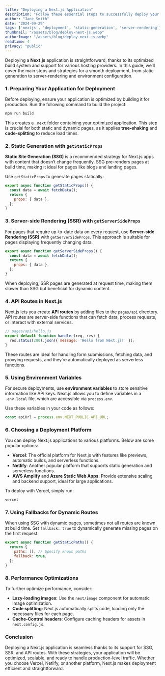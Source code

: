 ```yaml
---
title: "Deploying a Next.js Application"
description: "Follow these essential steps to successfully deploy your Next.js application with ease."
author: "Jane Smith"
date: "2024-09-29"
tags: ['nextjs', 'deployment', 'static-generation', 'server-rendering']
thumbnail: "/assets/blog/deploy-next-js.webp"
authorImage: "/assets/blog/deploy-next-js.webp"
readtime: 4
privacy: "public"
---
```


Deploying a **Next.js** application is straightforward, thanks to its optimized build system and support for various hosting providers. In this guide, we’ll cover the main steps and strategies for a smooth deployment, from static generation to server-rendering and environment configuration.

### 1. Preparing Your Application for Deployment

Before deploying, ensure your application is optimized by building it for production. Run the following command to build the project:

```bash
npm run build
```

This creates a `.next` folder containing your optimized application. This step is crucial for both static and dynamic pages, as it applies **tree-shaking** and **code-splitting** to reduce load times.

### 2. Static Generation with `getStaticProps`

**Static Site Generation (SSG)** is a recommended strategy for Next.js apps with content that doesn’t change frequently. SSG pre-renders pages at build time, making it ideal for pages like blogs and landing pages.

Use `getStaticProps` to generate pages statically:

```jsx
export async function getStaticProps() {
  const data = await fetchData();
  return {
    props: { data },
  };
}
```

### 3. Server-side Rendering (SSR) with `getServerSideProps`

For pages that require up-to-date data on every request, use **Server-side Rendering (SSR)** with `getServerSideProps`. This approach is suitable for pages displaying frequently changing data.

```jsx
export async function getServerSideProps() {
  const data = await fetchData();
  return {
    props: { data },
  };
}
```

When deploying, SSR pages are generated at request time, making them slower than SSG but beneficial for dynamic content.

### 4. API Routes in Next.js

Next.js lets you create **API routes** by adding files to the `pages/api` directory. API routes are server-side functions that can fetch data, process requests, or interact with external services.

```jsx
// pages/api/hello.js
export default function handler(req, res) {
  res.status(200).json({ message: 'Hello from Next.js!' });
}
```

These routes are ideal for handling form submissions, fetching data, and proxying requests, and they’re automatically deployed as serverless functions.

### 5. Using Environment Variables

For secure deployments, use **environment variables** to store sensitive information like API keys. Next.js allows you to define variables in a `.env.local` file, which are accessible via `process.env`.

Use these variables in your code as follows:

```jsx
const apiUrl = process.env.NEXT_PUBLIC_API_URL;
```

### 6. Choosing a Deployment Platform

You can deploy Next.js applications to various platforms. Below are some popular options:

- **Vercel**: The official platform for Next.js with features like previews, automatic builds, and serverless functions.
- **Netlify**: Another popular platform that supports static generation and serverless functions.
- **AWS Amplify** and **Azure Static Web Apps**: Provide extensive scaling and backend support, ideal for large applications.

To deploy with Vercel, simply run:

```bash
vercel
```

### 7. Using Fallbacks for Dynamic Routes

When using SSG with dynamic pages, sometimes not all routes are known at build time. Set `fallback: true` to dynamically generate missing pages on the first request.

```jsx
export async function getStaticPaths() {
  return {
    paths: [], // Specify known paths
    fallback: true,
  };
}
```

### 8. Performance Optimizations

To further optimize performance, consider:

- **Lazy-loading images**: Use the `next/image` component for automatic image optimization.
- **Code splitting**: Next.js automatically splits code, loading only the necessary files for each page.
- **Cache-Control headers**: Configure caching headers for assets in `next.config.js`.

### Conclusion

Deploying a Next.js application is seamless thanks to its support for SSG, SSR, and API routes. With these strategies, your application will be optimized, scalable, and ready to handle production-level traffic. Whether you choose Vercel, Netlify, or another platform, Next.js makes deployment efficient and straightforward.